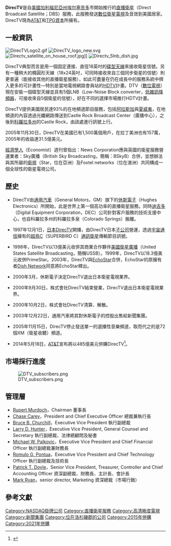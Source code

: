 {{Infobox company
| name = DirecTV
| logo = DIRECTV 2021 logo.svg
| image = DirecTV Headquarters.png <!-- Only add building with new logo please -->
| type = [[子公司|子公司]] 
| industry = [[衛星電視|衛星電視]]
| foundation = {{Plainlist|
* {{Start date and age|1985|12|20}} {{small|（Hughes Electronics Corporation）}}
* {{Start date and age|1994|06|17}} {{small|（DirecTV）<ref name="Company Profile">{{cite web|title=About Us: Company Profile|url=http://www.directv.com/DTVAPP/content/about_us/company_profile|publisher=DirecTV|accessdate=July 8, 2013|archive-date=2017-07-12|archive-url=https://web.archive.org/web/20170712073206/https://www.directv.com/DTVAPP/content/about_us/company_profile|dead-url=no}}</ref>}}
}}
| location = {{Plainlist|* {{USA}}[[加利福尼亞州|加利福尼亞州]][[埃爾塞貢多_(加利福尼亞州)|埃爾塞貢多]]
}}
| area_served = [[美國|美國]]、[[拉丁美洲|拉丁美洲]]及[[加勒比地區|加勒比地區]]
| key_people = John Stankey {{small|(CEO)}} </small><ref name=Investors>{{cite web|url=http://www.att.com/gen/investor-relations?pid=9816|title=AT&T Investor Relations, DirecTV|publisher=AT&T|accessdate=2017-12-11|archive-date=2017-07-02|archive-url=https://web.archive.org/web/20170702110503/https://www.att.com/gen/investor-relations?pid=9816|dead-url=no}}</ref>
| products = [[衛星電視|衛星電視]]、[[收費電視|收費電視]]、[[按次付費電視|按次付費電視]]、[[網路電視|網路電視]]
| owner = [[AT&T|AT&T]] (70%) <br> [[TPG資本|TPG資本]] (30%)
| subsid = {{Plainlist|
* {{tsl|en|DirecTV Stream}}
* {{tsl|en|U-verse TV}}
}}
| homepage = {{URL|https://www.directv.com/}}
}}

'''DirecTV'''是自[[美國|美國]][[加利福尼亞州|加利福尼亞州]][[埃尔塞贡多_(加利福尼亚州)|埃尔塞贡多]]市開始推行的[[直播衛星|直播衛星]]（Direct Broadcast Satellite；DBS）服務，此服務發送[[數位電視|數位]][[衛星電視|衛星電視]]及音效到美國居家。DirecTV現為[[AT&T|AT&T]]和[[TPG資本|TPG資本]]所擁有。

== 一般資訊 ==
[[File:DirecTVLogo2.gif|right]]
[[File:DirecTV_logo_new.svg|right]]
[[File:Directv_satellite_on_house_roof.jpg|right]]]]
[[File:Directv_5lnb_dish.jpg|right]]

DirecTV典型而言是用一個固定連接、直徑18英吋的[[碟型天線|碟型天線]]來接收衛星信號。另有一種稍大的橢圓形天線（18x24英吋，可同時接收來自三個同步衛星的信號）則更普遍（能接收其他的直播衛星服務），如此可盡量在仍在成長中的服務系統中擠入更多的可計畫性—特別是當地電視網路會員站的[[HDTV|HDTV]]計畫。DTV（[[數位電視|數位電視]]）現在安裝一個碟型天線並具有5個LNB（Low-Noise Block converter，[[低雜訊降頻器|低雜訊降頻器]]，可接收來自5個衛星的信號），好在不同的選擇市場推行HDTV計畫。

DirecTV提供美國居民達93%的在地頻道節目服務，包括[[阿拉斯加|阿拉斯加]]與[[夏威夷|夏威夷]]，在地頻道的內容透過光纖網路傳送到Castle Rock Broadcast Center（廣播中心），之後到[[科羅拉多州|科羅拉多州]]的Castle Rock，由該處進行訊號上行。

2005年11月30日，DirecTV在美國已有1,500萬個用戶，在拉丁美洲也有157萬，2005年的收益達31.5億美元。

[[經濟學人|經濟學人]]（Economist）週刊曾指出：News Corporation應與英國的衛星服務營運業者：Sky廣播（British Sky Broadcasting，簡稱：BSkyB）合併，並想辦法與其所屬的[[星空傳媒|衛視]]（Star，位在亞洲）及Foxtel networks（位在澳洲）共同構成一個全球性的衛星電視公司。

== 歷史 ==

* DirecTV由[[通用汽車|通用汽車]]（General Motors，GM）旗下的[[休斯電子|休斯電子]]（Hughes Electronics）所開始，此是世界上第一個高功率的直播衛星服務。同時[[迪吉多|迪吉多]]（Digital Equipment Corporation，DEC）公司針對客戶服務的技術支援中心，也自科羅拉多州的科羅拉多泉（Colorado Springs）搬離。

*1997年12月1日，[[日本|日本]]DirecTV開播，由DirecTV日本[[子公司|子公司]]{{nihongo|「株式會社DirecTV」|株式会社ディレク・ティービー}}營運，透過[[宇宙通信|宇宙通信]]擁有的[[超鳥C|超鳥C]]（SUPERBIRD C）[[通訊衛星|通訊衛星]]傳輸節目訊號。

* 1998年，DirecTV以13億美元收併其商業合作夥伴[[美國衛星廣播|美國衛星廣播]]（United States Satellite Broadcasting，簡稱USSB）。1999年，DirecTV以18.3億美元收併PrimeStar。2003年，DirecTV與[[EchoStar|EchoStar]]合併，EchoStar的原擁有者[[Dish_Network|Dish Network]]同意將EchoStar釋出。

*2000年3月，休斯電子決定DirecTV退出日本衛星電視業界。

*2000年9月30日，株式會社DirecTV結束營業，DirecTV退出日本衛星電視業界。

*2000年10月2日，株式會社DirecTV清算、解散。

* 2003年12月22日，通用汽車將其對休斯電子的控股出售給新聞集團。

* 2005年11月15日，DirecTV停止發送單一的選播性音樂頻道，取而代之的是72個XM（衛星收聽）頻道。

* 2014年5月18日，[[AT&T|AT&T]]宣布將以485億美元併購DirecTV<ref>{{cite news|author=傅莞淇|title=AT&T打造電視帝國 1.4兆併購DirecTV|publisher=[[風傳媒|風傳媒]]|url=http://www.stormmediagroup.com/opencms/news/detail/088eda6c-df0f-11e3-9580-ef2804cba5a1/?uuid=088eda6c-df0f-11e3-9580-ef2804cba5a1|date=2014-05-19|accessdate=2014-05-23|pages=|archive-date=2014-05-23|archive-url=https://web.archive.org/web/20140523230146/http://www.stormmediagroup.com/opencms/news/detail/088eda6c-df0f-11e3-9580-ef2804cba5a1/?uuid=088eda6c-df0f-11e3-9580-ef2804cba5a1|dead-url=yes}}</ref>。

== 市場採行進度 ==

[[File:DTV_subscribers.png|center]]

<!--
每年DirecTV的收視戶數

* 年份 收視戶總數
* 2005 15,000,000
* 2004 13,000,000
* 2003 12,290,000
* 2002 11,181,000
* 2001 10,218,000
* 2000  9,554,000
* 1999  6,679,000
* 1998  4,458,000
* 1997  3,301,000
* 1996  2,300,000
* 1995  1,200,000
* 1994    320,000
-->

== 管理層 ==
*[[Rupert_Murdoch|Rupert Murdoch]]，Chairman 董事長
*[http://phx.corporate-ir.net/phoenix.zhtml?c=127160&p=irol-govBio&ID=123617 Chase Carey]{{dead link|date=2017年11月 |bot=InternetArchiveBot |fix-attempted=yes }}，President and Chief Executive Officer 總裁兼執行長
*[http://phx.corporate-ir.net/phoenix.zhtml?c=127160&p=irol-govBio&ID=123618 Bruce B. Churchill]{{dead link|date=2017年11月 |bot=InternetArchiveBot |fix-attempted=yes }}，Executive Vice President 執行副總裁
*[http://phx.corporate-ir.net/phoenix.zhtml?c=127160&p=irol-govBio&ID=123619 Larry D. Hunter]{{dead link|date=2017年11月 |bot=InternetArchiveBot |fix-attempted=yes }}，Executive Vice President, General Counsel and Secretary 執行副總裁、法律總顧問及秘書
*[http://phx.corporate-ir.net/phoenix.zhtml?c=127160&p=irol-govBio&ID=133381 Michael W. Palkovic]{{dead link|date=2017年11月 |bot=InternetArchiveBot |fix-attempted=yes }}，Executive Vice President and Chief Financial Officer 執行副總裁兼財務長
*[http://phx.corporate-ir.net/phoenix.zhtml?c=127160&p=irol-govBio&ID=123621 Romulo G. Pontua]{{dead link|date=2017年11月 |bot=InternetArchiveBot |fix-attempted=yes }}，Executive Vice President and Chief Technology Officer 執行副總裁及技術長
*[http://phx.corporate-ir.net/phoenix.zhtml?c=127160&p=irol-govBio&ID=123622 Patrick T. Doyle]{{dead link|date=2017年11月 |bot=InternetArchiveBot |fix-attempted=yes }}，Senior Vice President, Treasurer, Controller and Chief Accounting Officer 資深副總裁、財務長、主計長、會計長
*[[Mark_Ryan|Mark Ryan]]，senior director, Marketing 資深總裁（市場行銷）

== 參考文獻 ==
{{reflist}}

{{NASDAQ-100}}

{{commonscat|DirecTV}}
[[Category:NASDAQ掛牌公司|Category:NASDAQ掛牌公司]]
[[Category:直播衛星服務|Category:直播衛星服務]]
[[Category:高清晰度電視|Category:高清晰度電視]]
[[Category:新聞集團|Category:新聞集團]]
[[Category:位在洛杉磯郡的公司|Category:位在洛杉磯郡的公司]]
[[Category:2015年併購|Category:2015年併購]]
[[Category:2021年併購|Category:2021年併購]]